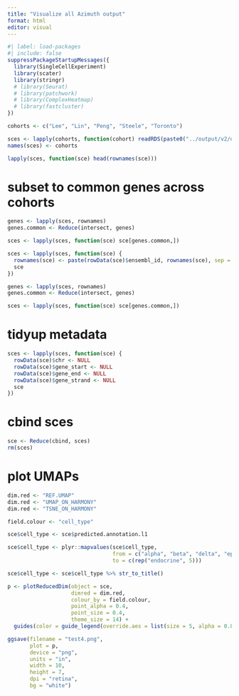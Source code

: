 ```yaml
---
title: "Visualize all Azimuth output"
format: html
editor: visual
---
```


```r
#| label: load-packages
#| include: false
suppressPackageStartupMessages({
  library(SingleCellExperiment)
  library(scater)
  library(stringr)
  # library(Seurat)
  # library(patchwork)
  # library(ComplexHeatmap)
  # library(fastcluster)
})
```

```r
cohorts <- c("Lee", "Lin", "Peng", "Steele", "Toronto")
```

```r
sces <- lapply(cohorts, function(cohort) readRDS(paste0("../output/v2/data/Azimuth-annotation/scRNASeq-Azimuth-assigned-sce-", cohort, ".rds")))
names(sces) <- cohorts
```

```r
lapply(sces, function(sce) head(rownames(sce)))
```

# subset to common genes across cohorts
```r
genes <- lapply(sces, rownames)
genes.common <- Reduce(intersect, genes)
```

```r
sces <- lapply(sces, function(sce) sce[genes.common,])
```

```r
sces <- lapply(sces, function(sce) {
  rownames(sce) <- paste(rowData(sce)$ensembl_id, rownames(sce), sep = "_")
  sce
})
```

```r
genes <- lapply(sces, rownames)
genes.common <- Reduce(intersect, genes)
```

```r
sces <- lapply(sces, function(sce) sce[genes.common,])
```

# tidyup metadata
```r
sces <- lapply(sces, function(sce) {
  rowData(sce)$chr <- NULL
  rowData(sce)$gene_start <- NULL
  rowData(sce)$gene_end <- NULL
  rowData(sce)$gene_strand <- NULL
  sce
})
```

# cbind sces
```r
sce <- Reduce(cbind, sces)
rm(sces)
```

# plot UMAPs
```r
dim.red <- "REF.UMAP"
dim.red <- "UMAP_ON_HARMONY"
dim.red <- "TSNE_ON_HARMONY"

field.colour <- "cell_type"
```

```r
sce$cell_type <- sce$predicted.annotation.l1

sce$cell_type <- plyr::mapvalues(sce$cell_type,
                                 from = c("alpha", "beta", "delta", "epsilon", "gamma"),
                                 to = c(rep("endocrine", 5)))

sce$cell_type <- sce$cell_type %>% str_to_title()
```

```r
p <- plotReducedDim(object = sce,
                    dimred = dim.red,
                    colour_by = field.colour,
                    point_alpha = 0.4,
                    point_size = 0.4,
                    theme_size = 14) + 
  guides(color = guide_legend(override.aes = list(size = 5, alpha = 0.8)))
```

```r
ggsave(filename = "test4.png",
       plot = p, 
       device = "png", 
       units = "in",
       width = 10,
       height = 7,
       dpi = "retina",
       bg = "white")
```












